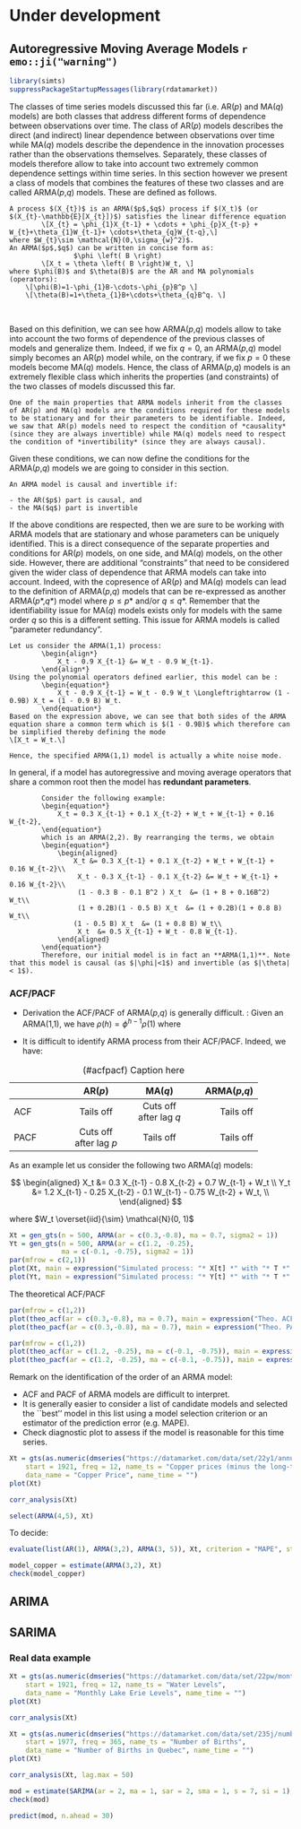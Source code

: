 # Under development

## Autoregressive Moving Average Models `r emo::ji("warning")`

```r
library(simts)
suppressPackageStartupMessages(library(rdatamarket))
```

The classes of time series models discussed this far (i.e. AR($p$) and MA($q$) models) are both classes that address different forms of dependence between observations over time. The class of AR($p$) models describes the direct (and indirect) linear dependence between observations over time while MA($q$) models describe the dependence in the innovation processes rather than the observations themselves. Separately, these classes of models therefore allow to take into account two extremely common dependence settings within time series. In this section however we present a class of models that combines the features of these two classes and are called ARMA($p$,$q$) models. These are defined as follows.

```definition
A process $(X_{t})$ is an ARMA($p$,$q$) process if $(X_t)$ (or $(X_{t}-\mathbb{E}[X_{t}])$) satisfies the linear difference equation
		\[X_{t} = \phi_{1}X_{t-1} + \cdots + \phi_{p}X_{t-p} + W_{t}+\theta_{1}W_{t-1}+ \cdots+\theta_{q}W_{t-q},\]
where $W_{t}\sim \mathcal{N}(0,\sigma_{w}^2)$. 
An ARMA($p$,$q$) can be written in concise form as:
				$\phi \left( B \right) 
		\[X_t = \theta \left( B \right)W_t, \]
where $\phi(B)$ and $\theta(B)$ are the AR and MA polynomials (operators):
	\[\phi(B)=1-\phi_{1}B-\cdots-\phi_{p}B^p \]
	\[\theta(B)=1+\theta_{1}B+\cdots+\theta_{q}B^q. \]
```
<br>

Based on this definition, we can see how ARMA($p$,$q$) models allow to take into account the two forms of dependence of the previous classes of models and generalize them. Indeed, if we fix $q = 0$, an ARMA($p$,$q$) model simply becomes an AR($p$) model while, on the contrary, if we fix $p = 0$ these models become MA($q$) models. Hence, the class of ARMA($p$,$q$) models is an extremely flexible class which inherits the properties (and constraints) of the two classes of models discussed this far.

```example
One of the main properties that ARMA models inherit from the classes of AR(p) and MA(q) models are the conditions required for these models to be stationary and for their parameters to be identifiable. Indeed, we saw that AR(p) models need to respect the condition of *causality* (since they are always invertible) while MA(q) models need to respect the condition of *invertibility* (since they are always causal).
```

Given these conditions, we can now define the conditions for the ARMA($p$,$q$) models we are going to consider in this section.

```definition
An ARMA model is causal and invertible if:
  
- the AR($p$) part is causal, and
- the MA($q$) part is invertible
```

If the above conditions are respected, then we are sure to be working with ARMA models that are stationary and whose parameters can be uniquely identified. This is a direct consequence of the separate properties and conditions for AR($p$) models, on one side, and MA($q$) models, on the other side. However, there are additional "constraints" that need to be considered given the wider class of dependence that ARMA models can take into account. Indeed, with the copresence of AR($p$) and MA($q$) models can lead to the definition of ARMA($p$,$q$) models that can be re-expressed as another ARMA($p*$,$q*$) model where $p \leq p*$ and/or $q \leq q*$. Remember that the identifiability issue for MA($q$) models exists only for models with the same order $q$ so this is a different setting. This issue for ARMA models is called "parameter redundancy".

```example
Let us consider the ARMA(1,1) process:
		\begin{align*}
			X_t - 0.9 X_{t-1} &= W_t - 0.9 W_{t-1}.
		\end{align*}
Using the polynomial operators defined earlier, this model can be :
		\begin{equation*}
			X_t - 0.9 X_{t-1} = W_t - 0.9 W_t \Longleftrightarrow (1 - 0.9B) X_t = (1 - 0.9 B) W_t.
		\end{equation*}
Based on the expression above, we can see that both sides of the ARMA equation share a common term which is $(1 - 0.9B)$ which therefore can be simplified thereby defining the mode 
\[X_t = W_t.\] 

Hence, the specified ARMA(1,1) model is actually a white noise mode.  
```

In general, if a model has autoregressive and moving average operators that share a common root then the model has **redundant parameters**.

```example
		Consider the following example:
		\begin{equation*}
			X_t = 0.3 X_{t-1} + 0.1 X_{t-2} + W_t + W_{t-1} + 0.16 W_{t-2},
 		\end{equation*}
		which is an ARMA(2,2). By rearranging the terms, we obtain
		\begin{equation*}
			\begin{aligned} 
				X_t &= 0.3 X_{t-1} + 0.1 X_{t-2} + W_t + W_{t-1} + 0.16 W_{t-2}\\
				 X_t - 0.3 X_{t-1} - 0.1 X_{t-2} &= W_t + W_{t-1} + 0.16 W_{t-2}\\
				 (1 - 0.3 B - 0.1 B^2 ) X_t  &= (1 + B + 0.16B^2) W_t\\
				 (1 + 0.2B)(1 - 0.5 B) X_t  &= (1 + 0.2B)(1 + 0.8 B) W_t\\
				(1 - 0.5 B) X_t  &= (1 + 0.8 B) W_t\\
				 X_t  &= 0.5 X_{t-1} + W_t - 0.8 W_{t-1}.
			\end{aligned}
		\end{equation*}
		Therefore, our initial model is in fact an **ARMA(1,1)**. Note that this model is causal (as $|\phi|<1$) and invertible (as $|\theta| < 1$).
```

### ACF/PACF

- Derivation the ACF/PACF of ARMA($p$,$q$) is generally difficult. \textbf{Example}: Given an ARMA(1,1), we have $\rho(h) = \phi^{h-1} \rho(1)$ where
			
\begin{equation*}
				\rho(1) = \frac{\left(1+\theta \phi \right)\left(\theta + \phi\right)}{1+2\phi\theta+\theta^2}.
\end{equation*}
			
- It is difficult to identify ARMA process from their ACF/PACF. Indeed, we have:

Table: (\#acfpacf) Caption here

-------------------------------------------------------------
                  AR($p$)         MA($q$)       ARMA($p$,$q$)
------------- --------------- --------------- --------------- 
    ACF         Tails off     Cuts off after      Tails off
                                  lag $q$
                                  
   PACF       Cuts off after    Tails off         Tails off
                 lag $p$
-------------------------------------------------------------


As an example let us consider the following two ARMA($q$) models:

$$
\begin{aligned}
X_t &= 0.3 X_{t-1} - 0.8 X_{t-2} +  0.7 W_{t-1} + W_t \\
Y_t &= 1.2 X_{t-1} - 0.25 X_{t-2} - 0.1 W_{t-1} - 0.75 W_{t-2} + W_t, \\
\end{aligned}
$$

where $W_t \overset{iid}{\sim} \mathcal{N}(0, 1)$

```r
Xt = gen_gts(n = 500, ARMA(ar = c(0.3,-0.8), ma = 0.7, sigma2 = 1))
Yt = gen_gts(n = 500, ARMA(ar = c(1.2, -0.25), 
             ma = c(-0.1, -0.75), sigma2 = 1))
par(mfrow = c(2,1))
plot(Xt, main = expression("Simulated process: "* X[t] *" with "* T *" = 500"))
plot(Yt, main = expression("Simulated process: "* Y[t] *" with "* T *" = 500"))
```

The theoretical ACF/PACF

```r
par(mfrow = c(1,2))
plot(theo_acf(ar = c(0.3,-0.8), ma = 0.7), main = expression("Theo. ACF - MA(1); "* theta *" = 0.9"))
plot(theo_pacf(ar = c(0.3,-0.8), ma = 0.7), main = expression("Theo. PACF - MA(1); "* theta *" = 0.9"))
```

```r
par(mfrow = c(1,2))
plot(theo_acf(ar = c(1.2, -0.25), ma = c(-0.1, -0.75)), main = expression("Theo. ACF - MA(1); "* theta *" = 0.9"))
plot(theo_pacf(ar = c(1.2, -0.25), ma = c(-0.1, -0.75)), main = expression("Theo. ACF - MA(1); "* theta *" = -0.9"))
```

Remark on the identification of the order of an ARMA model:

- ACF and PACF of ARMA models are difficult to interpret.
- It is generally easier to consider a list of candidate models and selected the ``best'' model in this list using a model selection criterion or an estimator of the prediction error (e.g. MAPE).
- Check diagnostic plot to assess if the model is reasonable for this time series.


```r
Xt = gts(as.numeric(dmseries("https://datamarket.com/data/set/22y1/annual-copper-prices-1800-1997#!ds=22y1&display=line")),
    start = 1921, freq = 12, name_ts = "Copper prices (minus the long-term trend)",
    data_name = "Copper Price", name_time = "")
plot(Xt)
```

```r
corr_analysis(Xt)
```

```r
select(ARMA(4,5), Xt)
```

To decide:

```r
evaluate(list(AR(1), ARMA(3,2), ARMA(3, 5)), Xt, criterion = "MAPE", start = 0.5)
```

```r
model_copper = estimate(ARMA(3,2), Xt)
check(model_copper)
```

## ARIMA

## SARIMA

### Real data example

```r
Xt = gts(as.numeric(dmseries("https://datamarket.com/data/set/22pw/monthly-lake-erie-levels-1921-1970#!ds=22pw&display=line")),
    start = 1921, freq = 12, name_ts = "Water Levels",
    data_name = "Monthly Lake Erie Levels", name_time = "")
plot(Xt)
```

```r
corr_analysis(Xt)
```


```r
Xt = gts(as.numeric(dmseries("https://datamarket.com/data/set/235j/number-of-daily-births-in-quebec-jan-01-1977-to-dec-31-1990#!ds=235j&display=line")),
    start = 1977, freq = 365, name_ts = "Number of Births",
    data_name = "Number of Births in Quebec", name_time = "")
plot(Xt)
```

```r
corr_analysis(Xt, lag.max = 50)
```

```r
mod = estimate(SARIMA(ar = 2, ma = 1, sar = 2, sma = 1, s = 7, si = 1), Xt, method = "mle")
check(mod)
```

```r
predict(mod, n.ahead = 30)
```